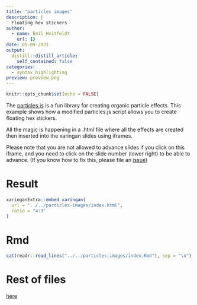 ```yaml
---
title: "particles images"
description: |
  Floating hex stickers
author:
  - name: Emil Hvitfeldt
    url: {}
date: 05-09-2021
output:
  distill::distill_article:
    self_contained: false
categories:
  - syntax highlighting
preview: preview.png
---
```


```r
knitr::opts_chunk$set(echo = FALSE)
```

The [particles.js](https://vincentgarreau.com/particles.js/) is a fun library for creating organic particle effects. This example shows how a modified particles.js script allows you to create floating hex stickers.

All the magic is happening in a .html file where all the effects are created then inserted into the xaringan slides using iframes.

Please note that you are not allowed to advance slides if you click on this iframe, and you need to click on the slide number (lower right) to be able to advance. (If you know how to fix this, please file an [issue](https://github.com/EmilHvitfeldt/xaringan-gallery/issues))

# Result

```r
xaringanExtra::embed_xaringan(
  url = "../../particles-images/index.html", 
  ratio = "4:3"
)
```

# Rmd

```r
cat(readr::read_lines("../../particles-images/index.Rmd"), sep = "\n")
```

# Rest of files

[here](https://github.com/EmilHvitfeldt/xaringan-gallery/tree/master/particles-images)
